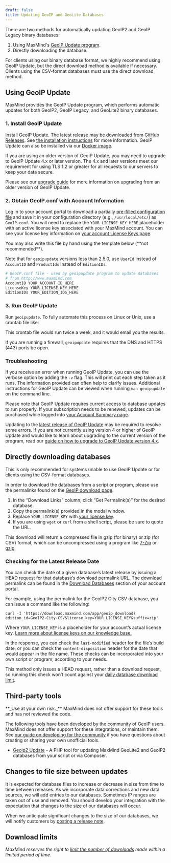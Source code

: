 ```yaml
---
draft: false
title: Updating GeoIP and GeoLite Databases
---
```


There are two methods for automatically updating GeoIP2 and GeoIP Legacy binary
databases:

1. Using MaxMind's [GeoIP Update
program](https://github.com/maxmind/geoipupdate/releases).
2. Directly downloading the database.

For clients using our binary database format, we highly recommend using GeoIP
Update, but the direct download method is available if necessary. Clients using
the CSV-format databases must use the direct download method.

## Using GeoIP Update

MaxMind provides the GeoIP Update program, which performs automatic updates for
both GeoIP2, GeoIP Legacy, and GeoLite2 binary databases.

### 1. Install GeoIP Update

Install GeoIP Update. The latest release may be downloaded from [GitHub
Releases](https://github.com/maxmind/geoipupdate/releases). See
[the installation instructions](https://github.com/maxmind/geoipupdate) for more
information. GeoIP Update can also be installed via our [Docker
image](https://hub.docker.com/r/maxmindinc/geoipupdate).

If you are using an older version of GeoIP Update, you may need to upgrade to
GeoIP Update 4.x or later version. The 4.x and later versions meet our
requirement for using TLS 1.2 or greater for all requests to our servers to
keep your data secure.

Please see our [upgrade guide](/geoip/upgrading-geoip-update) for more
information on upgrading from an older version of GeoIP Update.

### 2. Obtain GeoIP.conf with Account Information

Log in to your account portal to download a partially [pre-filled configuration
file](https://www.maxmind.com/en/accounts/current/license-key/GeoIP.conf) and
save it in your configuration directory (e.g., `/usr/local/etc/`) as
`GeoIP.conf`. You will need to replace the `YOUR_LICENSE_KEY_HERE` placeholder
with an active license key associated with your MaxMind account. You can see
your license key information on [your account License Keys
page](https://www.maxmind.com/en/accounts/current/license-key).

<Alert type="warning">
  You may also write this file by hand using the template below
  (**not  recommended**).

  Note that for `geoipupdate` versions less than 2.5.0, use `UserId` instead
  of `AccountID` and `ProductIds` instead of `EditionIDs`.
</Alert>

```bash
# GeoIP.conf file - used by geoipupdate program to update databases
# from http://www.maxmind.com
AccountID YOUR_ACCOUNT_ID_HERE
LicenseKey YOUR_LICENSE_KEY_HERE
EditionIDs YOUR_EDITION_IDS_HERE
```

### 3. Run GeoIP Update

Run `geoipupdate`. To fully automate this process on Linux or Unix, use a
crontab file like:

<GeoIPCrontab />

This crontab file would run twice a week, and it would email you the results.

If you are running a firewall, `geoipupdate` requires that the DNS and HTTPS
(443) ports be open.

### Troubleshooting

If you receive an error when running GeoIP Update, you can use the verbose
option by adding the `-v` flag. This will print out each step taken as it runs.
The information provided can often help to clarify issues. Additional
instructions for GeoIP Update can be viewed when running `man geoipupdate` on
the command line.

Please note that GeoIP Update requires current access to database updates to
run properly. If your subscription needs to be renewed, updates can be
purchased while logged into [your Account Summary
page](https://www.maxmind.com/en/accounts/current/people/current).

Updating to the [latest release of GeoIP
Update](https://github.com/maxmind/geoipupdate/releases) may be required to
resolve some errors. If you are not currently using version 4 or higher of GeoIP
Update and would like to learn about upgrading to the current version of the
program, read our [guide on how to upgrade to GeoIP Update version
4.x](/geoip/upgrading-geoip-update).

## Directly downloading databases

This is only recommended for systems unable to use GeoIP Update or for clients
using the CSV-format databases.

In order to download the databases from a script or program, please use the
permalinks found on the [GeoIP download
page](https://www.maxmind.com/en/accounts/current/geoip/downloads).

1. In the “Download Links” column, click “Get Permalink(s)” for the desired
database.
2. Copy the permalink(s) provided in the modal window.
3. Replace `YOUR_LICENSE_KEY` with [your license
key](https://www.maxmind.com/en/accounts/current/license-key).
4. If you are using `wget` or `curl` from a shell script, please be sure to
quote the URL.

This download will return a compressed file in gzip (for binary) or zip (for
CSV) format, which can be uncompressed using a program like
[7-Zip](https://www.7-zip.org/) or [gzip](https://www.gzip.org/).

### Checking for the Latest Release Date

You can check the date of a given database’s latest release by issuing a HEAD
request for that database’s download permalink URL. The download permalink can
be found in the [Download
Databases](https://www.maxmind.com/en/accounts/current/geoip/downloads) section
of your account portal.

For example, using the permalink for the GeoIP2 City CSV database, you can
issue a command like the following:

```cli
curl -I 'https://download.maxmind.com/app/geoip_download?edition_id=GeoIP2-City-CSV&license_key=YOUR_LICENSE_KEY&suffix=zip'
```

Where `YOUR_LICENSE_KEY` is a placeholder for your account’s actual license key.
[Learn more about license keys on our knowledge base.](https://support.maxmind.com/hc/en-us/articles/4407116112539-Using-License-Keys)

In the response, you can check the `last-modified` header for the file’s build
date, or you can check the `content-disposition` header for the date that would
appear in the file name. These checks can be incorporated into your own script
or program, according to your needs.

This method only issues a HEAD request, rather than a download request, so
running this check won’t count against your [daily database download
limit](https://support.maxmind.com/hc/en-us/articles/4408216129947).

## Third-party tools

<Alert type="warning">
  **_Use at your own risk._** MaxMind does not offer support for these tools
  and has not reviewed the code.
</Alert>

The following tools have been developed by the community of GeoIP users. MaxMind
does not offer support for these integrations, or maintain them. See [our guide
on developing for the community](/contribute) if you have questions about
creating or sharing your own unofficial tools.

* [Geoip2 Update](https://github.com/tronovav/geoip2-update) - A PHP tool for
  updating MaxMind GeoLite2 and GeoIP2 databases from your script or via
  Composer.

## Changes to file size between updates

It is expected for database files to increase or decrease in size from time to
time between releases. As we incorporate data corrections and new data sources,
we will add entries to our databases. Sometimes IP ranges are taken out of use
and removed. You should develop your integration with the expectation that
changes to the size of our databases will occur.

When we anticipate significant changes to the size of our databases, we will
notify customers by [posting a release note](/geoip/release-notes).

## Download limits

*MaxMind reserves the right to [limit the number of
downloads](https://support.maxmind.com/hc/en-us/articles/4408216129947) made
within a limited period of time.*
